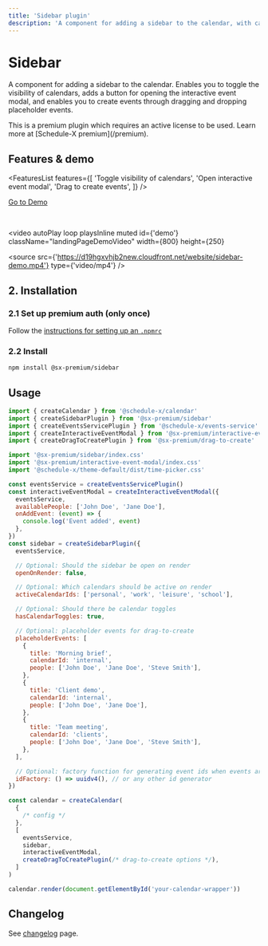 ```yaml
---
title: 'Sidebar plugin'
description: 'A component for adding a sidebar to the calendar, with calendar toggles and possibility to add drag-to-create placeholder events.'
---
```


# Sidebar

A component for adding a sidebar to the calendar. Enables you to toggle the visibility of calendars, adds a button
for opening the interactive event modal, and enables you to create events through dragging and dropping placeholder
events.


<Callout type="info">
  This is a premium plugin which requires an active license to be used. Learn
  more at [Schedule-X premium](/premium).
</Callout>

## Features & demo


<FeaturesList
  features={[
    'Toggle visibility of calendars',
    'Open interactive event modal',
    'Drag to create events',
  ]}
/>

[Go to Demo](/demos/modal-and-sidebar)

<br />

<video
  autoPlay
  loop
  playsInline
  muted
  id={'demo'}
  className="landingPageDemoVideo"
  width={800}
  height={250}
>
  <source
    src={'https://d19hgxvhjb2new.cloudfront.net/website/sidebar-demo.mp4'}
    type={'video/mp4'}
  />
</video>

## 2. Installation

### 2.1 Set up premium auth (only once)

Follow the [instructions for setting up an `.npmrc`](/docs/calendar/installing-premium)

### 2.2 Install

```bash copy
npm install @sx-premium/sidebar
```

## Usage

```js
import { createCalendar } from '@schedule-x/calendar'
import { createSidebarPlugin } from '@sx-premium/sidebar'
import { createEventsServicePlugin } from '@schedule-x/events-service'
import { createInteractiveEventModal } from '@sx-premium/interactive-event-modal'
import { createDragToCreatePlugin } from '@sx-premium/drag-to-create'

import '@sx-premium/sidebar/index.css'
import '@sx-premium/interactive-event-modal/index.css'
import '@schedule-x/theme-default/dist/time-picker.css'

const eventsService = createEventsServicePlugin()
const interactiveEventModal = createInteractiveEventModal({
  eventsService,
  availablePeople: ['John Doe', 'Jane Doe'],
  onAddEvent: (event) => {
    console.log('Event added', event)
  },
})
const sidebar = createSidebarPlugin({
  eventsService,

  // Optional: Should the sidebar be open on render
  openOnRender: false,

  // Optional: Which calendars should be active on render
  activeCalendarIds: ['personal', 'work', 'leisure', 'school'],

  // Optional: Should there be calendar toggles
  hasCalendarToggles: true,

  // Optional: placeholder events for drag-to-create
  placeholderEvents: [
    {
      title: 'Morning brief',
      calendarId: 'internal',
      people: ['John Doe', 'Jane Doe', 'Steve Smith'],
    },
    {
      title: 'Client demo',
      calendarId: 'internal',
      people: ['John Doe', 'Jane Doe'],
    },
    {
      title: 'Team meeting',
      calendarId: 'clients',
      people: ['John Doe', 'Jane Doe', 'Steve Smith'],
    },
  ],

  // Optional: factory function for generating event ids when events are created
  idFactory: () => uuidv4(), // or any other id generator
})

const calendar = createCalendar(
  {
    /* config */
  },
  [
    eventsService,
    sidebar,
    interactiveEventModal,
    createDragToCreatePlugin(/* drag-to-create options */),
  ]
)

calendar.render(document.getElementById('your-calendar-wrapper'))
```

## Changelog

See [changelog](/premium-changelog) page.
